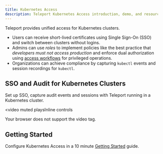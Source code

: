 ```yaml
---
title: Kubernetes Access
description: Teleport Kubernetes Access introduction, demo, and resources
---
```


Teleport provides unified access for Kubernetes clusters.

- Users can receive short-lived certificates using Single Sign-On (SSO) and switch between clusters without logins.
- Admins can use *roles* to implement policies like the best practice that *developers must not access production* and enforce dual authorization using [access workflows](../enterprise/workflow/index.mdx) for privileged operations.
- Organizations can achieve compliance by capturing `kubectl` events and session recordings for `kubectl`.

## SSO and Audit for Kubernetes Clusters

Set up SSO, capture audit events and sessions with Teleport running in a Kubernetes cluster.

<video
  muted
  playsInline
  controls
>
  <source
    src="https://goteleport.com/teleport/videos/kubernetes-access/kubelogin.mp4"
    type="video/mp4"
  />

  <source
    src="https://goteleport.com/teleport/videos/kubernetes-access/kubelogin.webm"
    type="video/webm"
  />

  Your browser does not support the video tag.
</video>

## Getting Started

Configure Kubernetes Access in a 10 minute [Getting Started](./getting-started.mdx) guide.
